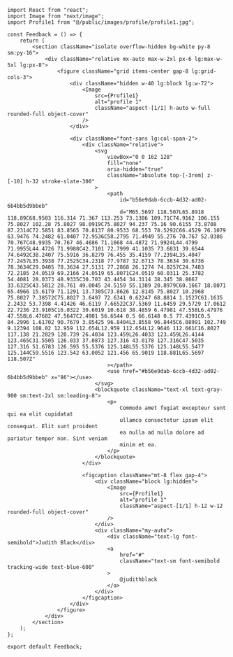 ```tsx
import React from "react";
import Image from "next/image";
import Profile1 from "@/public/images/profile/profile1.jpg";

const Feedback = () => {
    return (
        <section className="isolate overflow-hidden bg-white py-8 sm:py-16">
            <div className="relative mx-auto max-w-2xl px-6 lg:max-w-5xl lg:px-8">
                <figure className="grid items-center gap-8 lg:grid-cols-3">
                    <div className="hidden w-40 lg:block lg:w-72">
                        <Image
                            src={Profile1}
                            alt="profile 1"
                            className="aspect-[1/1] h-auto w-full rounded-full object-cover"
                        />
                    </div>

                    <div className="font-sans lg:col-span-2">
                        <div className="relative">
                            <svg
                                viewBox="0 0 162 128"
                                fill="none"
                                aria-hidden="true"
                                className="absolute top-[-3rem] z-[-10] h-32 stroke-slate-300"
                            >
                                <path
                                    id="b56e9dab-6ccb-4d32-ad02-6b4bb5d9bbeb"
                                    d="M65.5697 118.507L65.8918 118.89C68.9503 116.314 71.367 113.253 73.1386 109.71C74.9162 106.155 75.8027 102.28 75.8027 98.0919C75.8027 94.237 75.16 90.6155 73.8708 87.2314C72.5851 83.8565 70.8137 80.9533 68.553 78.5292C66.4529 76.1079 63.9476 74.2482 61.0407 72.9536C58.2795 71.4949 55.276 70.767 52.0386 70.767C48.9935 70.767 46.4686 71.1668 44.4872 71.9924L44.4799 71.9955L44.4726 71.9988C42.7101 72.7999 41.1035 73.6831 39.6544 74.6492C38.2407 75.5916 36.8279 76.455 35.4159 77.2394L35.4047 77.2457L35.3938 77.2525C34.2318 77.9787 32.6713 78.3634 30.6736 78.3634C29.0405 78.3634 27.5131 77.2868 26.1274 74.8257C24.7483 72.2185 24.0519 69.2166 24.0519 65.8071C24.0519 60.0311 25.3782 54.4081 28.0373 48.9335C30.703 43.4454 34.3114 38.345 38.8667 33.6325C43.5812 28.761 49.0045 24.5159 55.1389 20.8979C60.1667 18.0071 65.4966 15.6179 71.1291 13.7305C73.8626 12.8145 75.8027 10.2968 75.8027 7.38572C75.8027 3.6497 72.6341 0.62247 68.8814 1.1527C61.1635 2.2432 53.7398 4.41426 46.6119 7.66522C37.5369 11.6459 29.5729 17.0612 22.7236 23.9105C16.0322 30.6019 10.618 38.4859 6.47981 47.558L6.47976 47.558L6.47682 47.5647C2.4901 56.6544 0.5 66.6148 0.5 77.4391C0.5 84.2996 1.61702 90.7679 3.85425 96.8404L3.8558 96.8445C6.08991 102.749 9.12394 108.02 12.959 112.654L12.959 112.654L12.9646 112.661C16.8027 117.138 21.2829 120.739 26.4034 123.459L26.4033 123.459L26.4144 123.465C31.5505 126.033 37.0873 127.316 43.0178 127.316C47.5035 127.316 51.6783 126.595 55.5376 125.148L55.5376 125.148L55.5477 125.144C59.5516 123.542 63.0052 121.456 65.9019 118.881L65.5697 118.507Z"
                                ></path>
                                <use href="#b56e9dab-6ccb-4d32-ad02-6b4bb5d9bbeb" x="86"></use>
                            </svg>
                            <blockquote className="text-xl text-gray-900 sm:text-2xl sm:leading-8">
                                <p>
                                    Commodo amet fugiat excepteur sunt qui ea elit cupidatat
                                    ullamco consectetur ipsum elit consequat. Elit sunt proident
                                    ea nulla ad nulla dolore ad pariatur tempor non. Sint veniam
                                    minim et ea.
                                </p>
                            </blockquote>
                        </div>

                        <figcaption className="mt-8 flex gap-4">
                            <div className="block lg:hidden">
                                <Image
                                    src={Profile1}
                                    alt="profile 1"
                                    className="aspect-[1/1] h-12 w-12 rounded-full object-cover"
                                />
                            </div>
                            <div className="my-auto">
                                <div className="text-lg font-semibold">Judith Black</div>
                                <a
                                    href="#"
                                    className="text-sm font-semibold tracking-wide text-blue-600"
                                >
                                    @judithblack
                                </a>
                            </div>
                        </figcaption>
                    </div>
                </figure>
            </div>
        </section>
    );
};

export default Feedback;
```